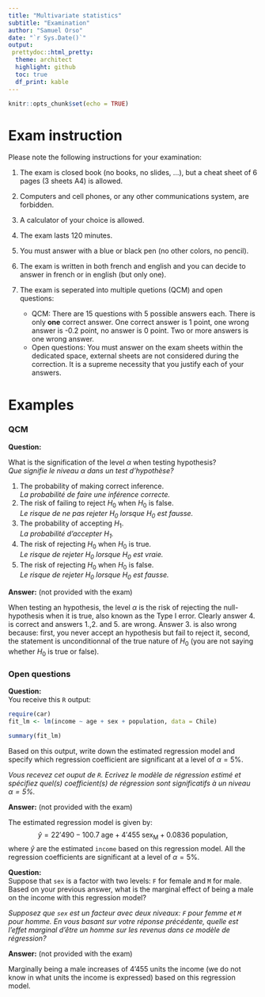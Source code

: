 ```yaml
---
title: "Multivariate statistics"
subtitle: "Examination"
author: "Samuel Orso"
date: "`r Sys.Date()`"
output: 
 prettydoc::html_pretty:
  theme: architect
  highlight: github
  toc: true
  df_print: kable
---
```


```r
knitr::opts_chunk$set(echo = TRUE)
```

# Exam instruction
Please note the following instructions for your examination:    

1. The exam is closed book (no books, no slides, ...), but a cheat sheet of 6 pages (3 sheets A4) is allowed.   
2. Computers and cell phones, or any other communications system, are forbidden.   
3. A calculator of your choice is allowed.   
4. The exam lasts 120 minutes.   
5. You must answer with a blue or black pen (no other colors, no pencil).    
6. The exam is written in both french and english and you can decide to answer in french or in english (but only one).   
7. The exam is seperated into multiple quetions (QCM) and open questions:   

    * QCM: There are 15 questions with 5 possible answers each. There is only **one** correct answer. One correct answer is 1 point, one wrong answer is -0.2 point, no answer is 0 point. Two or more answers is one wrong answer.
    * Open questions: You must answer on the exam sheets within the dedicated space, external sheets are not considered during the correction. It is a supreme necessity that you justify each of your answers.   
    
# Examples
### QCM

**Question:**   

What is the signification of the level $\alpha$ when testing hypothesis?   
_Que signifie le niveau $\alpha$ dans un test d'hypothèse?_

1. The probability of making correct inference.  
  _La probabilité de faire une inférence correcte._   
2. The risk of failing to reject $H_0$ when $H_0$ is false.   
  _Le risque de ne pas rejeter $H_0$ lorsque $H_0$ est fausse._   
3. The probability of accepting $H_1$.   
  _La probabilité d'accepter $H_1$._  
4. The risk of rejecting $H_0$ when $H_0$ is true.   
  _Le risque de rejeter $H_0$ lorsque $H_0$ est vraie._
5. The risk of rejecting $H_0$ when $H_0$ is false.   
  _Le risque de rejeter $H_0$ lorsque $H_0$ est fausse._  
  
**Answer:** (not provided with the exam)   

When testing an hypothesis, the level $\alpha$ is the risk of rejecting the null-hypothesis when it is true, also known as the Type I error. Clearly answer 4. is correct and answers 1.,2. and 5. are wrong. Answer 3. is also wrong because: first, you never accept an hypothesis but fail to reject it, second, the statement is unconditionnal of the true nature of $H_0$ (you are not saying whether $H_0$ is true or false).


### Open questions

**Question:**   
You receive this `R` output:
```r
require(car)
fit_lm <- lm(income ~ age + sex + population, data = Chile)
```

```r
summary(fit_lm)
```

Based on this output, write down the estimated regression model and specify which regression coefficient are significant at a level of $\alpha=5\%$.

_Vous recevez cet ouput de `R`. Ecrivez le modèle de régression estimé et spécifiez quel(s) coefficient(s) de régression sont significatifs à un niveau $\alpha=5\%$._

**Answer:** (not provided with the exam)   

The estimated regression model is given by:
$$ \hat{y} = 22'490 - 100.7\;\text{age} + 4'455\;\text{sex}_{\text{M}} + 0.0836\;\text{population}, $$
where $\hat{y}$ are the estimated `income` based on this regression model. All the regression coefficients are significant at a level of $\alpha=5\%$.


**Question:**   
Suppose that `sex` is a factor with two levels: `F` for female and `M` for male. Based on your previous answer, what is the marginal effect of being a male on the income with this regression model?   

_Supposez que `sex` est un facteur avec deux niveaux: `F` pour femme et `M` pour homme. En vous basant sur votre réponse précédente, quelle est l'effet marginal d'être un homme sur les revenus dans ce modèle de régression?_

**Answer:** (not provided with the exam)  

Marginally being a male increases of 4'455 units the income (we do not know in what units the income is expressed) based on this regression model.

